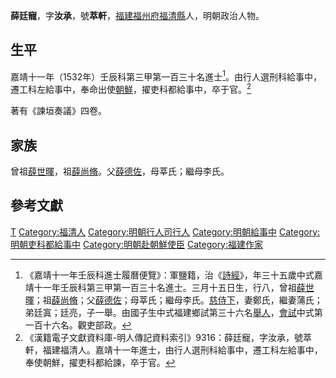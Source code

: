 {{明清人物信息框
| 姓名 = 薛廷寵
| 原名 =
| 圖片名稱= 
| 圖片大小 =
| 圖片說明 = 
| 最高職務 = 吏科都給事中
| 國家 = 大明 
| 爵位 =
| 籍貫 = [[福建承宣布政使司|福建]][[福州府|福州府]][[福清縣|福清縣]]
| 族裔 = 
| 旗籍 = 
| 字號 = 字汝承，號萃軒
| 諡號 =
| 出生日期 = 三月十五日
| 出生地點 =
| 逝世日期 = 卒年不詳
| 逝世地點 =
| 墓葬 =
| 配偶 = 鄭氏、蒲氏
| 親屬 = 
| 出身 =
* 嘉靖十一年壬辰科同進士出身
| 經歷 =
| 著作 = 
*《諫垣奏議》四卷
}}
'''薛廷寵'''{{BD|1498年||？年||}}，字'''汝承'''，號'''萃軒'''，[[福建承宣布政使司|福建]][[福州府|福州府]][[福清縣|福清縣]]人，明朝政治人物。

==生平==
嘉靖十一年（1532年）壬辰科第三甲第一百三十名進士<ref>《嘉靖十一年壬辰科進士履曆便覽》：軍鹽籍，治《[[詩經|詩經]]》，年三十五歲中式嘉靖十一年壬辰科第三甲第一百三十名進士。三月十五日生，行八，曾祖[[薛世暉|薛世暉]]；祖[[薛尚脩|薛尚脩]]；父[[薛德佐|薛德佐]]；母莘氏；繼母李氏。[[慈侍下|慈侍下]]，妻鄭氏，繼妻蒲氏；弟廷寘；廷亮，子一舉。由國子生中式福建鄉試第三十六名[[舉人|舉人]]，[[會試|會試]]中式第一百十六名。觀吏部政。</ref>。由行人選刑科給事中，遷工科左給事中，奉命出使[[朝鮮|朝鮮]]，擢吏科都給事中，卒于官。<ref>《漢籍電子文獻資料庫-明人傳記資料索引》9316：薛廷寵，字汝承，號萃軒，福建福清人。嘉靖十一年進士，由行人選刑科給事中，遷工科左給事中，奉使朝鮮，擢吏科都給諫，卒于官。</ref>

著有《諫垣奏議》四卷。

==家族==
曾祖[[薛世暉|薛世暉]]，祖[[薛尚脩|薛尚脩]]。父[[薛德佐|薛德佐]]，母莘氏；繼母李氏。

==參考文獻==
{{reflist}}

{{嘉靖十一年壬辰科殿试金榜}}

{{Authority control}}
{{DEFAULTSORT:Xue薛}}
[[Category:薛姓|T]]
[[Category:福清人|Category:福清人]]
[[Category:明朝行人司行人|Category:明朝行人司行人]]
[[Category:明朝給事中|Category:明朝給事中]]
[[Category:明朝吏科都給事中|Category:明朝吏科都給事中]]
[[Category:明朝赴朝鮮使臣|Category:明朝赴朝鮮使臣]]
[[Category:福建作家|Category:福建作家]]



{{明朝人物小作品}}